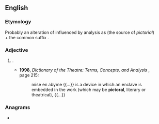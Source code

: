 ==English==

===Etymology===
Probably an alteration of {{m|en|pictorial}} influenced by analysis as {{der|en|la|pictor||painter}} (the source of ''pictorial'') + the common suffix {{m|en|-al}}.

===Adjective===
{{en-adj|?}}

# {{lb|en|uncommon|possibly|nonstandard}} {{altform|pictorial|lang=en}}.
#* '''1998''', ''Dictionary of the Theatre: Terms, Concepts, and Analysis'' {{ISBN|0802081630}}, page 215:
#*: mise en abyme {{...}} is a device in which an enclave is embedded in the work (which may be '''pictoral''', literary or theatrical), {{...}}

===Anagrams===
* {{anagrams|en|a=aciloprt|tropical}}